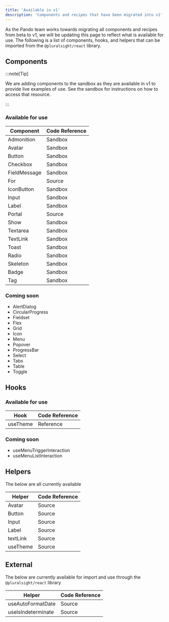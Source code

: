 ```yaml
---
title: 'Available in v1'
description: 'Components and recipes that have been migrated into v1'
---
```



As the Pando team works towards migrating all components and recipes from beta to v1, we will be updating this page to reflect what is available for use.
The following is a list of components, hooks, and helpers that can be imported from the `@pluralsight/react` library.

## Components

:::note[Tip]

We are adding components to the sandbox as they are available in v1 to provide live examples of use. <TextLink href='https://github.com/pluralsight/pando/tree/main/sandbox'>See the sandbox</TextLink> for instructions on how to access that resource.

:::

### Available for use

<table>
  <thead>
    <tr>
      <th>Component</th>
      <th>Code Reference</th>
    </tr>
  </thead>
  <tbody>
    <tr>
      <td>Admonition</td>
      <td>
        <TextLink href="https://github.com/pluralsight/pando/blob/main/sandbox/app/react/admonition/page.tsx">Sandbox</TextLink>
      </td>
    </tr>
    <tr>
      <td>Avatar</td>
      <td>
        <TextLink href="https://github.com/pluralsight/pando/blob/main/sandbox/app/react/avatar/page.tsx">Sandbox</TextLink>
      </td>
    </tr>
    <tr>
      <td>Button</td>
      <td>
        <TextLink href="https://github.com/pluralsight/pando/blob/main/sandbox/app/react/button/page.tsx">Sandbox</TextLink>
      </td>
    </tr>
    <tr>
      <td>Checkbox</td>
      <td>
        <TextLink href="https://github.com/pluralsight/pando/blob/main/sandbox/app/react/checkbox/page.tsx">Sandbox</TextLink>
      </td>
    </tr>
    <tr>
      <td>FieldMessage</td>
      <td>
        <TextLink href="https://github.com/pluralsight/pando/blob/main/sandbox/app/react/field-message/page.tsx">Sandbox</TextLink>
      </td>
    </tr>
    <tr>
      <td>For</td>
      <td>
        <TextLink href="https://github.com/pluralsight/pando/blob/main/packages/react/src/components/For.tsx">Source</TextLink>
      </td>
    </tr>
    <tr>
      <td>IconButton</td>
      <td>
        <TextLink href="https://github.com/pluralsight/pando/blob/main/sandbox/app/react/icon-button/page.tsx">Sandbox</TextLink>
      </td>
    </tr>
    <tr>
      <td>Input</td>
      <td>
        <TextLink href="https://github.com/pluralsight/pando/blob/main/sandbox/app/react/input/page.tsx">Sandbox</TextLink>
      </td>
    </tr>
    <tr>
      <td>Label</td>
      <td>
        <TextLink href="https://github.com/pluralsight/pando/blob/main/sandbox/app/react/label/page.tsx">Sandbox</TextLink>
      </td>
    </tr>
    <tr>
      <td>Portal</td>
      <td>
        <TextLink href="https://github.com/pluralsight/pando/blob/main/packages/react/src/components/Portal.tsx">Source</TextLink>
      </td>
    </tr>
    <tr>
      <td>Show</td>
      <td>
        <TextLink href="https://github.com/pluralsight/pando/blob/main/packages/react/src/components/Show.tsx">Sandbox</TextLink>
      </td>
    </tr>
    <tr>
      <td>Textarea</td>
      <td>
        <TextLink href="https://github.com/pluralsight/pando/blob/main/sandbox/app/react/avatar/page.tsx">Sandbox</TextLink>
      </td>
    </tr>
    <tr>
      <td>TextLink</td>
      <td>
        <TextLink href="https://github.com/pluralsight/pando/blob/main/sandbox/app/react/text-link/page.tsx">Sandbox</TextLink>
      </td>
    </tr>
    <tr>
      <td>Toast</td>
      <td>
        <TextLink href="https://github.com/pluralsight/pando/blob/main/sandbox/app/react/toast/page.tsx">Sandbox</TextLink>
      </td>
    </tr>
    <tr>
      <td>Radio</td>
      <td>
        <TextLink href="https://github.com/pluralsight/pando/blob/main/sandbox/app/react/radio/page.tsx">Sandbox</TextLink>
      </td>
    </tr>
    <tr>
      <td>Skeleton</td>
      <td>
        <TextLink href="https://github.com/pluralsight/pando/blob/main/sandbox/app/react/skeleton/page.tsx">Sandbox</TextLink>
      </td>
    </tr>
    <tr>
      <td>Badge</td>
      <td>
        <TextLink href="https://github.com/pluralsight/pando/blob/main/sandbox/app/react/badge/page.tsx">Sandbox</TextLink>
      </td>
    </tr>
    <tr>
      <td>Tag</td>
      <td>
        <TextLink href="https://github.com/pluralsight/pando/blob/main/sandbox/app/react/tag/page.tsx">Sandbox</TextLink>
      </td>
    </tr>
  </tbody>
</table>

### Coming soon

<ul class={css({ listStyleType: 'disc' })}>
  <li>AlertDialog</li>
  <li>CircularProgress</li>
  <li>Fieldset</li>
  <li>Flex</li>
  <li>Grid</li>
  <li>Icon</li>
  <li>Menu</li>
  <li>Popover</li>
  <li>ProgressBar</li>
  <li>Select</li>
  <li>Tabs</li>
  <li>Table</li>
  <li>Toggle</li>
</ul>

## Hooks

### Available for use

<table>
  <thead>
    <tr>
      <th>Hook</th>
      <th>Code Reference</th>
    </tr>
  </thead>
  <tbody>
    <td>useTheme</td>
    <td>
      <TextLink href="/reference/hooks/use-theme">Reference</TextLink>
    </td>
  </tbody>
</table>

### Coming soon

<ul class={css({ listStyleType: 'disc' })}>
  <li>useMenuTriggerInteraction</li>
  <li>useMenuListInteraction</li>
</ul>

## Helpers

The below are all currently available

<table>
  <thead>
    <tr>
      <th>Helper</th>
      <th>Code Reference</th>
    </tr>
  </thead>
  <tbody>
    <tr>
      <td>Avatar</td>
      <td>
        <TextLink href="https://github.com/pluralsight/pando/blob/main/packages/react/src/helpers/avatar.helpers.ts">Source</TextLink>
      </td>
    </tr>
    <tr>
      <td>Button</td>
      <td>
        <TextLink href="https://github.com/pluralsight/pando/blob/main/packages/react/src/helpers/button.helpers.ts">Source</TextLink>
      </td>
    </tr>
    <tr>
      <td>Input</td>
      <td>
        <TextLink href="https://github.com/pluralsight/pando/blob/main/packages/react/src/helpers/input.helpers.ts">Source</TextLink>
      </td>
    </tr>
    <tr>
      <td>Label</td>
      <td>
        <TextLink href="https://github.com/pluralsight/pando/blob/main/packages/react/src/helpers/label.helpers.ts">Source</TextLink>
      </td>
    </tr>
    <tr>
      <td>textLink</td>
      <td>
        <TextLink href="https://github.com/pluralsight/pando/blob/main/packages/react/src/helpers/textLink.helpers.ts">Source</TextLink>
      </td>
    </tr>
    <tr>
      <td>useTheme</td>
      <td>
        <TextLink href="https://github.com/pluralsight/pando/blob/main/packages/react/src/hooks/helpers/themeHelpers.ts">Source</TextLink>
      </td>
    </tr>
  </tbody>
</table>

## External

The below are currently available for import and use through the `@pluralsight/react` library

<table>
  <thead>
    <tr>
      <th>Helper</th>
      <th>Code Reference</th>
    </tr>
  </thead>
  <tbody>
    <tr>
      <td>useAutoFormatDate</td>
      <td>
        <TextLink href="https://github.com/pluralsight/pando/blob/main/packages/react-utils/src/hooks/useAutoFormatDate.ts">Source</TextLink>
      </td>
    </tr>
    <tr>
      <td>useIsIndeterminate</td>
      <td>
        <TextLink href="https://github.com/pluralsight/pando/blob/main/packages/react-utils/src/hooks/useIsIndeterminate.ts">Source</TextLink>
      </td>
    </tr>
  </tbody>
</table>
